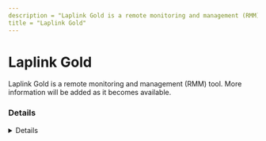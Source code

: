 ```yaml
---
description = "Laplink Gold is a remote monitoring and management (RMM) tool. More information will be added as it becomes available."
title = "Laplink Gold"
---
```




# Laplink Gold

Laplink Gold is a remote monitoring and management (RMM) tool. More information will be added as it becomes available.

### Details
<Details author={""}
         category={""}
         created={""}
         website={""}
         lastModified={"2/8/2024"}
         privileges={""}
         free={ "" }
         verification={""}
/>

#### Installation Paths
<Card code={ ["tsircusr.exe", "laplink.exe"] }/>





### Forensic Artifacts




#### Network Artifacts
<EuiSpacer size="xl"/>
<NetworkArtifactsTable data={ [{"Description": "Known remote domains", "Domains": ["user_managed", "wen.laplink.com/product/laplink-gold"], "Ports": []}] }/>




### Detections
- Detects potential network activity of Laplink Gold RMM tool
  - [Sigma Rule](https://github.com/magicsword-io/LOLRMM/blob/main/detections/sigma/laplink_gold_network_sigma.yml)
- Detects potential processes activity of Laplink Gold RMM tool
  - [Sigma Rule](https://github.com/magicsword-io/LOLRMM/blob/main/detections/sigma/laplink_gold_processes_sigma.yml)

### References
- [wen.laplink.com/product/laplink-gold](wen.laplink.com/product/laplink-gold)

